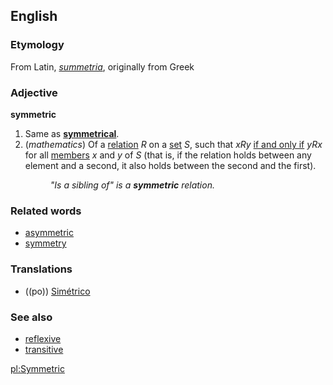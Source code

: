 ==English==

===Etymology===
From Latin, ''[[summetria]]'', originally from Greek

===Adjective===
'''symmetric'''

#Same as '''[[symmetrical]]'''.
#(''mathematics'') Of a [[relation]] ''R'' on a [[set]] ''S'', such that ''xRy'' [[if and only if]] ''yRx'' for all [[member]]s ''x'' and ''y'' of ''S'' (that is, if the relation holds between any element and a second, it also holds between the second and the first).
#:''"Is a sibling of" is a '''symmetric''' relation.''

===Related words===
*[[asymmetric]]
*[[symmetry]]

===Translations===
*((po)) [[Simétrico]]

===See also===
*[[reflexive]]<!--mathematics sense-->
*[[transitive]]<!--mathematics sense-->

[[pl:Symmetric]]